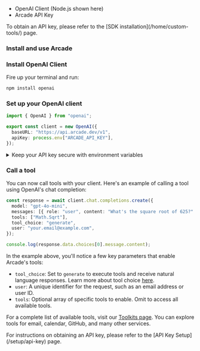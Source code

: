 
- OpenAI Client (Node.js shown here)
- Arcade API Key

<Tip>
  To obtain an API key, please refer to the [SDK
  installation](/home/custom-tools/) page.
</Tip>

### Install and use Arcade

<Steps>

### Install OpenAI Client

Fire up your terminal and run:

```bash
npm install openai
```

### Set up your OpenAI client

```typescript
import { OpenAI } from "openai";

export const client = new OpenAI({
  baseURL: "https://api.arcade.dev/v1",
  apiKey: process.env["ARCADE_API_KEY"],
});
```

<details className="rounded-lg border border-blue-100 bg-blue-50/30 p-4 my-4 dark:border-blue-900/50 dark:bg-blue-950/30 hover:bg-blue-100/50 dark:hover:bg-blue-950/40 transition-colors">
  <summary className="flex items-center gap-2 text-sm font-medium dark:hover:bg-transparent">
    <Info className="text-blue-500 dark:text-blue-400 w-4 h-4" />
    <span>Keep your API key secure with environment variables</span>
  </summary>

  <div className="mt-4 text-sm text-neutral-700 dark:text-neutral-300">
    We recommend storing your API key in a `.env` file:

    1. Create a `.env` file:

    ```
    ARCADE_API_KEY=your_api_key_here
    ```

  </div>
</details>

### Call a tool

You can now call tools with your client. Here's an example of calling a tool using OpenAI's chat completion:

```typescript
const response = await client.chat.completions.create({
  model: "gpt-4o-mini",
  messages: [{ role: "user", content: "What's the square root of 625?" }],
  tools: ["Math.Sqrt"],
  tool_choice: "generate",
  user: "your.email@example.com",
});

console.log(response.data.choices[0].message.content);
```

In the example above, you'll notice a few key parameters that enable Arcade's tools:

- `tool_choice`: Set to `generate` to execute tools and receive natural language responses. Learn more about tool choice [here](/home/use-tools/tool-choice).
- `user`: A unique identifier for the request, such as an email address or user ID.
- `tools`: Optional array of specific tools to enable. Omit to access all available tools.

For a complete list of available tools, visit our [Toolkits page](/toolkits). You can explore tools for email, calendar, GitHub, and many other services.

</Steps>

<Tip>
  For instructions on obtaining an API key, please refer to the [API Key
  Setup](/setup/api-key) page.
</Tip>

